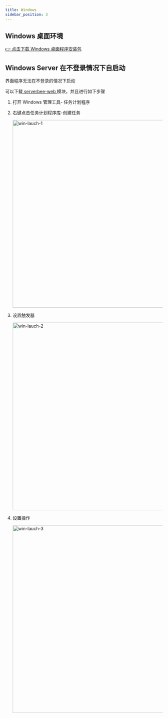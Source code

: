 ```yaml
---
title: Windows
sidebar_position: 3
---
```



## Windows 桌面环境

<ServerMilkLogo />

<Tabs>
    <TabItem value="amd" label="x86_64">
        <a href={getDesktopDownloadUrl(osEnum.windows)}>👉 点击下载 Windows 桌面程序安装包</a>
    </TabItem>
</Tabs>

## Windows Server 在不登录情况下自启动

界面程序无法在不登录的情况下启动

可以下载<a target='_blank' href='https://github.com/ZingerLittleBee/server_bee-backend/releases'>
serverbee-web </a>模块，并且进行如下步骤

1. 打开 Windows 管理工具- 任务计划程序
2. 右键点击任务计划程序库-创建任务

    <img src="https://assets.serverbee.app/docs/win-lauch-1.png" width='600' alt='win-lauch-1' />
3. 设置触发器

    <img src="https://assets.serverbee.app/docs/win-lauch-2.png" width='600' alt='win-lauch-2' />
4. 设置操作

    <img src="https://assets.serverbee.app/docs/win-lauch-3.png" width='600' alt='win-lauch-3' />
